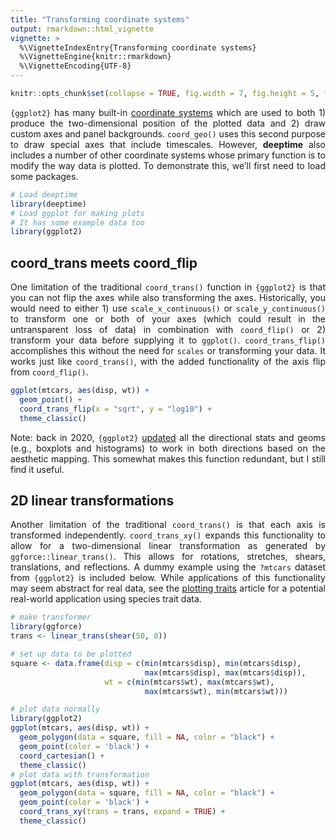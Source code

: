 ```yaml
---
title: "Transforming coordinate systems"
output: rmarkdown::html_vignette
vignette: >
  %\VignetteIndexEntry{Transforming coordinate systems}
  %\VignetteEngine{knitr::rmarkdown}
  %\VignetteEncoding{UTF-8}
---
```


```r
knitr::opts_chunk$set(collapse = TRUE, fig.width = 7, fig.height = 5, fig.align = "center")
```

<div style="text-align: justify">
`{ggplot2}` has many built-in [coordinate systems](https://ggplot2-book.org/coord.html) which are used to both 1) produce the two-dimensional position of the plotted data and 2) draw custom axes and panel backgrounds. `coord_geo()` uses this second purpose to draw special axes that include timescales. However, __deeptime__ also includes a number of other coordinate systems whose primary function is to modify the way data is plotted. To demonstrate this, we'll first need to load some packages.

```r
# Load deeptime
library(deeptime)
# Load ggplot for making plots
# It has some example data too
library(ggplot2)
```

## coord_trans meets coord_flip
One limitation of the traditional `coord_trans()` function in `{ggplot2}` is that you can not flip the axes while also transforming the axes. Historically, you would need to either 1) use `scale_x_continuous()` or `scale_y_continuous()` to transform one or both of your axes (which could result in the untransparent loss of data) in combination with `coord_flip()` or 2) transform your data before supplying it to `ggplot()`. `coord_trans_flip()` accomplishes this without the need for `scales` or transforming your data. It works just like `coord_trans()`, with the added functionality of the axis flip from `coord_flip()`.
```r
ggplot(mtcars, aes(disp, wt)) +
  geom_point() +
  coord_trans_flip(x = "sqrt", y = "log10") +
  theme_classic()
```


Note: back in 2020, `{ggplot2}` [updated](https://www.tidyverse.org/blog/2020/03/ggplot2-3-3-0/#bi-directional-geoms-and-stats) all the directional stats and geoms (e.g., boxplots and histograms) to work in both directions based on the aesthetic mapping. This somewhat makes this function redundant, but I still find it useful.

## 2D linear transformations
Another limitation of the traditional `coord_trans()` is that each axis is transformed independently. `coord_trans_xy()` expands this functionality to allow for a two-dimensional linear transformation as generated by `ggforce::linear_trans()`. This allows for rotations, stretches, shears, translations, and reflections. A dummy example using the `?mtcars` dataset from `{ggplot2}` is included below. While applications of this functionality may seem abstract for real data, see the [plotting traits](traits.html) article for a potential real-world application using species trait data.


```r
# make transformer
library(ggforce)
trans <- linear_trans(shear(50, 0))

# set up data to be plotted
square <- data.frame(disp = c(min(mtcars$disp), min(mtcars$disp),
                              max(mtcars$disp), max(mtcars$disp)),
                     wt = c(min(mtcars$wt), max(mtcars$wt),
                              max(mtcars$wt), min(mtcars$wt)))

# plot data normally
library(ggplot2)
ggplot(mtcars, aes(disp, wt)) +
  geom_polygon(data = square, fill = NA, color = "black") +
  geom_point(color = 'black') +
  coord_cartesian() +
  theme_classic()
# plot data with transformation
ggplot(mtcars, aes(disp, wt)) +
  geom_polygon(data = square, fill = NA, color = "black") +
  geom_point(color = 'black') +
  coord_trans_xy(trans = trans, expand = TRUE) +
  theme_classic()
```

</div>
